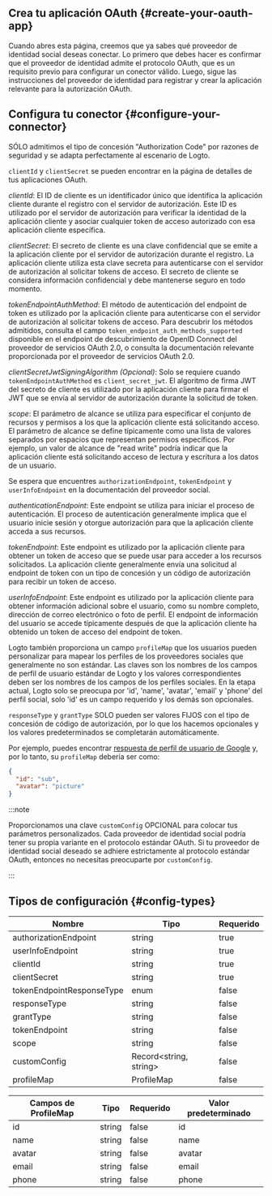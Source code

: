 ## Crea tu aplicación OAuth \{#create-your-oauth-app}

Cuando abres esta página, creemos que ya sabes qué proveedor de identidad social deseas conectar. Lo primero que debes hacer es confirmar que el proveedor de identidad admite el protocolo OAuth, que es un requisito previo para configurar un conector válido. Luego, sigue las instrucciones del proveedor de identidad para registrar y crear la aplicación relevante para la autorización OAuth.

## Configura tu conector \{#configure-your-connector}

SÓLO admitimos el tipo de concesión "Authorization Code" por razones de seguridad y se adapta perfectamente al escenario de Logto.

`clientId` y `clientSecret` se pueden encontrar en la página de detalles de tus aplicaciones OAuth.

_clientId_: El ID de cliente es un identificador único que identifica la aplicación cliente durante el registro con el servidor de autorización. Este ID es utilizado por el servidor de autorización para verificar la identidad de la aplicación cliente y asociar cualquier token de acceso autorizado con esa aplicación cliente específica.

_clientSecret_: El secreto de cliente es una clave confidencial que se emite a la aplicación cliente por el servidor de autorización durante el registro. La aplicación cliente utiliza esta clave secreta para autenticarse con el servidor de autorización al solicitar tokens de acceso. El secreto de cliente se considera información confidencial y debe mantenerse seguro en todo momento.

_tokenEndpointAuthMethod_: El método de autenticación del endpoint de token es utilizado por la aplicación cliente para autenticarse con el servidor de autorización al solicitar tokens de acceso. Para descubrir los métodos admitidos, consulta el campo `token_endpoint_auth_methods_supported` disponible en el endpoint de descubrimiento de OpenID Connect del proveedor de servicios OAuth 2.0, o consulta la documentación relevante proporcionada por el proveedor de servicios OAuth 2.0.

_clientSecretJwtSigningAlgorithm (Opcional)_: Solo se requiere cuando `tokenEndpointAuthMethod` es `client_secret_jwt`. El algoritmo de firma JWT del secreto de cliente es utilizado por la aplicación cliente para firmar el JWT que se envía al servidor de autorización durante la solicitud de token.

_scope_: El parámetro de alcance se utiliza para especificar el conjunto de recursos y permisos a los que la aplicación cliente está solicitando acceso. El parámetro de alcance se define típicamente como una lista de valores separados por espacios que representan permisos específicos. Por ejemplo, un valor de alcance de "read write" podría indicar que la aplicación cliente está solicitando acceso de lectura y escritura a los datos de un usuario.

Se espera que encuentres `authorizationEndpoint`, `tokenEndpoint` y `userInfoEndpoint` en la documentación del proveedor social.

_authenticationEndpoint_: Este endpoint se utiliza para iniciar el proceso de autenticación. El proceso de autenticación generalmente implica que el usuario inicie sesión y otorgue autorización para que la aplicación cliente acceda a sus recursos.

_tokenEndpoint_: Este endpoint es utilizado por la aplicación cliente para obtener un token de acceso que se puede usar para acceder a los recursos solicitados. La aplicación cliente generalmente envía una solicitud al endpoint de token con un tipo de concesión y un código de autorización para recibir un token de acceso.

_userInfoEndpoint_: Este endpoint es utilizado por la aplicación cliente para obtener información adicional sobre el usuario, como su nombre completo, dirección de correo electrónico o foto de perfil. El endpoint de información del usuario se accede típicamente después de que la aplicación cliente ha obtenido un token de acceso del endpoint de token.

Logto también proporciona un campo `profileMap` que los usuarios pueden personalizar para mapear los perfiles de los proveedores sociales que generalmente no son estándar. Las claves son los nombres de los campos de perfil de usuario estándar de Logto y los valores correspondientes deben ser los nombres de los campos de los perfiles sociales. En la etapa actual, Logto solo se preocupa por 'id', 'name', 'avatar', 'email' y 'phone' del perfil social, solo 'id' es un campo requerido y los demás son opcionales.

`responseType` y `grantType` SOLO pueden ser valores FIJOS con el tipo de concesión de código de autorización, por lo que los hacemos opcionales y los valores predeterminados se completarán automáticamente.

Por ejemplo, puedes encontrar [respuesta de perfil de usuario de Google](https://developers.google.com/identity/openid-connect/openid-connect#an-id-tokens-payload) y, por lo tanto, su `profileMap` debería ser como:

```json
{
  "id": "sub",
  "avatar": "picture"
}
```

:::note

Proporcionamos una clave `customConfig` OPCIONAL para colocar tus parámetros personalizados.
Cada proveedor de identidad social podría tener su propia variante en el protocolo estándar OAuth. Si tu proveedor de identidad social deseado se adhiere estrictamente al protocolo estándar OAuth, entonces no necesitas preocuparte por `customConfig`.

:::

## Tipos de configuración \{#config-types}

| Nombre                    | Tipo                    | Requerido |
| ------------------------- | ----------------------- | --------- |
| authorizationEndpoint     | string                  | true      |
| userInfoEndpoint          | string                  | true      |
| clientId                  | string                  | true      |
| clientSecret              | string                  | true      |
| tokenEndpointResponseType | enum                    | false     |
| responseType              | string                  | false     |
| grantType                 | string                  | false     |
| tokenEndpoint             | string                  | false     |
| scope                     | string                  | false     |
| customConfig              | Record\<string, string> | false     |
| profileMap                | ProfileMap              | false     |

| Campos de ProfileMap | Tipo   | Requerido | Valor predeterminado |
| -------------------- | ------ | --------- | -------------------- |
| id                   | string | false     | id                   |
| name                 | string | false     | name                 |
| avatar               | string | false     | avatar               |
| email                | string | false     | email                |
| phone                | string | false     | phone                |
